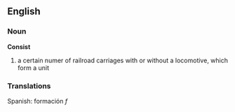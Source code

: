 ==English==

===Noun===
'''Consist'''

# a certain numer of railroad carriages with or without a locomotive, which form a unit

===Translations===

Spanish: formación ''f''